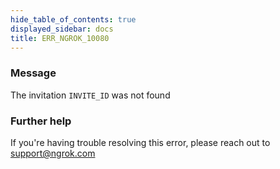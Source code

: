 ```yaml
---
hide_table_of_contents: true
displayed_sidebar: docs
title: ERR_NGROK_10080
---
```


### Message

The invitation `INVITE_ID` was not found

<ErrorDetails />

### Further help

If you're having trouble resolving this error, please reach out to [support@ngrok.com](mailto:support@ngrok.com?subject=Help%20with%20ERR_NGROK_10080)
